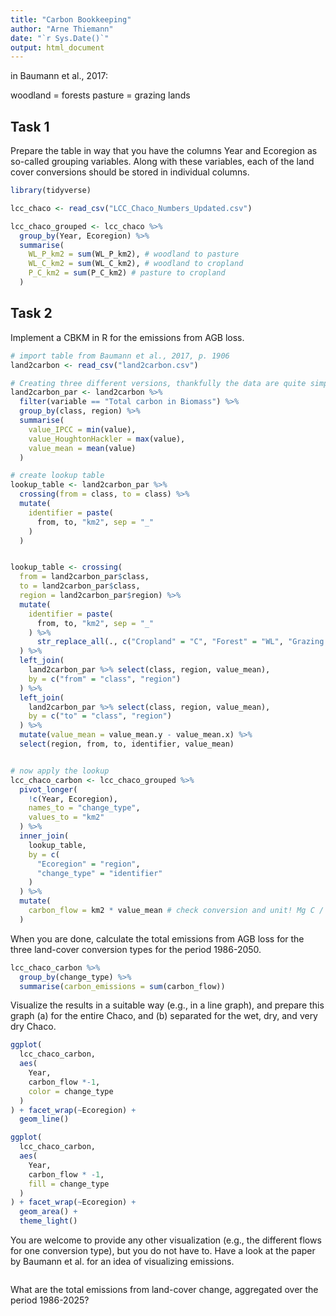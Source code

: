 ```yaml
---
title: "Carbon Bookkeeping"
author: "Arne Thiemann"
date: "`r Sys.Date()`"
output: html_document
---
```


in Baumann et al., 2017:

woodland = forests
pasture = grazing lands


##  Task 1

Prepare the table in way that you have the columns Year and Ecoregion as so-called grouping variables. Along with these variables, each of the land cover conversions should be stored in individual columns.

```r
library(tidyverse)

lcc_chaco <- read_csv("LCC_Chaco_Numbers_Updated.csv")

lcc_chaco_grouped <- lcc_chaco %>% 
  group_by(Year, Ecoregion) %>% 
  summarise(
    WL_P_km2 = sum(WL_P_km2), # woodland to pasture
    WL_C_km2 = sum(WL_C_km2), # woodland to cropland
    P_C_km2 = sum(P_C_km2) # pasture to cropland
  )
```

## Task 2

Implement a CBKM in R for the emissions from AGB loss.

```r
# import table from Baumann et al., 2017, p. 1906
land2carbon <- read_csv("land2carbon.csv")

# Creating three different versions, thankfully the data are quite simple, so we can work with min and max, for the IPCC parameters and the Houghton & Hackler version
land2carbon_par <- land2carbon %>%
  filter(variable == "Total carbon in Biomass") %>% 
  group_by(class, region) %>% 
  summarise(
    value_IPCC = min(value),
    value_HoughtonHackler = max(value),
    value_mean = mean(value)
  )

# create lookup table
lookup_table <- land2carbon_par %>% 
  crossing(from = class, to = class) %>% 
  mutate(
    identifier = paste(
      from, to, "km2", sep = "_"
    )
  )


lookup_table <- crossing(
  from = land2carbon_par$class,
  to = land2carbon_par$class,
  region = land2carbon_par$region) %>% 
  mutate(
    identifier = paste(
      from, to, "km2", sep = "_"
    ) %>% 
      str_replace_all(., c("Cropland" = "C", "Forest" = "WL", "Grazing lands" = "P"))
  ) %>% 
  left_join(
    land2carbon_par %>% select(class, region, value_mean),
    by = c("from" = "class", "region")
  ) %>% 
  left_join(
    land2carbon_par %>% select(class, region, value_mean),
    by = c("to" = "class", "region")
  ) %>% 
  mutate(value_mean = value_mean.y - value_mean.x) %>% 
  select(region, from, to, identifier, value_mean)


# now apply the lookup
lcc_chaco_carbon <- lcc_chaco_grouped %>% 
  pivot_longer(
    !c(Year, Ecoregion),
    names_to = "change_type",
    values_to = "km2"
  ) %>% 
  inner_join(
    lookup_table,
    by = c(
      "Ecoregion" = "region",
      "change_type" = "identifier"
    )
  ) %>% 
  mutate(
    carbon_flow = km2 * value_mean # check conversion and unit! Mg C / ha
  )
```


When you are done, calculate the total emissions from AGB loss for the three land-cover conversion types for the period 1986-2050.

```r
lcc_chaco_carbon %>% 
  group_by(change_type) %>% 
  summarise(carbon_emissions = sum(carbon_flow))
```


Visualize the results in a suitable way (e.g., in a line graph), and prepare this graph 
(a) for the entire Chaco, and 
(b) separated for the wet, dry, and very dry Chaco.

```r
ggplot(
  lcc_chaco_carbon,
  aes(
    Year,
    carbon_flow *-1,
    color = change_type
  )
) + facet_wrap(~Ecoregion) +
  geom_line()

ggplot(
  lcc_chaco_carbon,
  aes(
    Year,
    carbon_flow * -1,
    fill = change_type
  )
) + facet_wrap(~Ecoregion) +
  geom_area() +
  theme_light()

```


You are welcome to provide any other visualization (e.g., the different flows for one conversion type), but you do not have to. Have a look at the paper by Baumann et al. for an idea of visualizing emissions.

```r

```


What are the total emissions from land-cover change, aggregated over the period 1986-2025?

```r

```